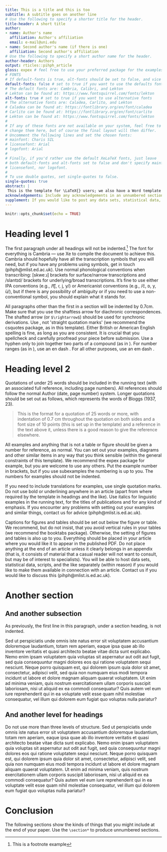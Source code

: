 ```yaml
---
title: This is a title and this is too
subtitle: A subtitle goes on another line
# Use the following to specify a shorter title for the header.
title-header: A short title
author:
- name: Author's name
  affiliation: Author's affiliation
  email: e-mail@uni.edu
- name: Second author's name (if there is one)
  affiliation: Second author's affiliation
# Use the following to specify a short author name for the header.
author-header: Authors
output: rticles::pihph_article
gloss: expex # feel free to use your preferred package for the examples
# FONTS
# If default-fonts is true, alt-fonts should be set to false, and vice versa.
default-fonts: false # set to true if you want to use the defaults fonts
# The default fonts are: Cambria, Calibri, and Lekton
# Lekton can be found at: https://www.fontsquirrel.com/fonts/lekton
alt-fonts: true # set to true if you want to use alternative fonts
# The alternative fonts are: Caladea, Carlito, and Lekton
# Caladea can be found at: https://fontlibrary.org/en/font/caladea
# Carlito can be found at: https://fontlibrary.org/en/font/carlito
# Lekton can be found at: https://www.fontsquirrel.com/fonts/lekton
#
# If any of these fonts are not available on your system, feel free to
# change them here, but of course the final layout will then differ.
# Uncomment the following lines and set the chosen fonts:
# mainfont: Charis SIL
# licensefont: Arial
# logofont: Arial
#
# Finally, if you'd rather use the default XeLaTeX fonts, just leave
# both default-fonts and alt-fonts set to false and don't specify mainfont,
# licensefont, nor logofont.
#
# To use double quotes, set single-quotes to false.
single-quotes: true
abstract: |
 This is the template for \LaTeX{} users; we also have a Word template available, so feel free to use that if you're not into \LaTeX. All submissions to PiHPh should aim to follow the formatting set out in this template precisely, as there is no separate typesetting phase. Most styles in this template have been set up to insert the necessary white space where needed. You should use the styles that are provided in this template consistently to ensure that your submission is quickly processed. Do not change the margins or header/footer properties, including the material on this first page (such as volume, page numbers and DOI), which we will update when your submission is ready. Make sure to look at the user customization part of the preamble to this \texttt{.tex} source to change titles, running headers, bibliography etc. All the packages used here should be available in a recent version of \TeX Live. All articles should include an abstract in this position, of no more than 200 words.
acknowledgements: Include any acknowledgements in an unnumbered section here, rather than in a footnote early in the paper.
supplement: If you would like to post any data sets, statistical data, scripts or similar material that links to your article, you can include a description of it all at the end of the paper.
---
```


```r
knitr::opts_chunk$set(echo = TRUE)
```

# Heading level 1

The first paragraph under all headings will not be indented.^[This is a footnote example]  The font for everything is Cambria --- use Xe\LaTeX{} to compile the document to achieve this. Cambria should hopefully have all the transcription symbols that you will need, but if you have any problems using symbols, get in touch (pihph@\hspace{0pt}mlist.ed.ac.uk). Use normal phonological conventions when transcribing: [skweːɹ] brackets for surface/narrow transcriptions and /slantɪd/ brackets for underlying/broad transcriptions. It’s fine to use either IPA conventions (e.g., /t͡ʃ, ɾ, j, y/) or Americanist conventions (e.g., /č, ᴅ, y, ü/), but if there is any possibility of ambiguity or if you need to use a non-conventional symbol, you should explain what it stands for.

All paragraphs other than the first in a section will be indented by 0.7cm. Make sure that you use the shaftless arrow \enquote{>} for diachronic correspondences. The shafted arrow \enquote{→} (or `$\rightarrow$`) should be used for synchronic derivations. Use \enquote{smart quotation marks}, not \'straight quotation marks\' (we recommend the csquotes package, as in this template). Either British or American English spelling is fine, as long as you are consistent. It is crucial that you spellcheck and carefully proofread your piece before submission. Use a hyphen \enquote{-} only to join together two parts of a compound (as in \enquote{affrico-palatalisation}). For number ranges (as in \enquote{1999–2002}), use an en dash \enquote{--}. For all other purposes, use an em dash \enquote{---}.

# Heading level 2

Quotations of under 25 words should be included in the running text \enquote{as a wise person once said} (with an associated full reference, including page numbers). All references should follow the normal Author (date, page number) system.  Longer quotations should be set out as follows, which represents the words of Bloggs (1937, 23).


> This is the format for a quotation of 25 words or more, with indentation of 0.7 cm throughout the quotation on both sides and a font size of 10 points (this is set up in the template) and a reference in the text above it, unless there is a good reason to give the reference elsewhere.

All examples and anything that is not a table or figure should be given a number for reference, as normal. You can set out your examples, diagrams and other similar items in any way that you think sensible (within the general constraints of this template). We recommend the expex package for example, but you are welcome to use any others. Put the example number in brackets, but if you use subexamples the numbering is up to you. The numbers for examples should not be indented.

```{=latex}
\ex\begin{tabular}[t]{lll}
     /ɛɡzampl/ & [ɛɡzámpl̩] & `example'
   \end{tabular}
\xe

\ex\labels\begin{tabular}[t]{>{\tl}llll} % or use \pex
& /tu e/ & [tʰʉː eː] & `two a' \\
& /tu bi/ & [tʰʉː biː] & `two b'
\end{tabular}
\xe
```

If you need to include translations for examples, use single quotation marks. Do not use bold or underlining anywhere in an article (apart from where required by the template in headings and the like). Use italics for linguistic examples in the running text, for the titles of publications and for any kind of emphasis. If you encounter any problems with setting out your examples and similar things, contact us for advice (pihph@\hspace{0pt}mlist.is.ed.ac.uk).

Captions for figures and tables should be set out below the figure or table. We recommend, but do not insist, that you avoid vertical rules in your tables (we recommend the booktabs package). Otherwise, the setting of figures and tables is also up to you. Everything should be placed in your article where you would like it to appear in the published PDF. Do not place anything at the end of an article unless it clearly belongs in an appendix (that is, it consists of material that a casual reader will not want to consult, but may be of interest to specialists). You will be able to host data sets, statistical data, scripts, and the like separately (within reason) if you would like to make them available in connection with an article. Contact us if you would like to discuss this (pihph@\hspace{0pt}mlist.is.ed.ac.uk).

\begin{figure}[h]
  \centering
  \rule{.1pt}{2cm} \rule{2cm}{.1pt} \rule{.1pt}{2cm}
  \caption{Caption}
  \label{fig:example}
\end{figure}

# Another section

## And another subsection

As previously, the first line in this paragraph, under a section heading, is not indented.

Sed ut perspiciatis unde omnis iste natus error sit voluptatem accusantium doloremque laudantium, totam rem aperiam, eaque ipsa quae ab illo inventore veritatis et quasi architecto beatae vitae dicta sunt explicabo. Nemo enim ipsam voluptatem quia voluptas sit aspernatur aut odit aut fugit, sed quia consequuntur magni dolores eos qui ratione voluptatem sequi nesciunt. Neque porro quisquam est, qui dolorem ipsum quia dolor sit amet, consectetur, adipisci velit, sed quia non numquam eius modi tempora incidunt ut labore et dolore magnam aliquam quaerat voluptatem. Ut enim ad minima veniam, quis nostrum exercitationem ullam corporis suscipit laboriosam, nisi ut aliquid ex ea commodi consequatur? Quis autem vel eum iure reprehenderit qui in ea voluptate velit esse quam nihil molestiae consequatur, vel illum qui dolorem eum fugiat quo voluptas nulla pariatur?

## And another level for headings

Do not use more than three levels of structure. Sed ut perspiciatis unde omnis iste natus error sit voluptatem accusantium doloremque laudantium, totam rem aperiam, eaque ipsa quae ab illo inventore veritatis et quasi architecto beatae vitae dicta sunt explicabo. Nemo enim ipsam voluptatem quia voluptas sit aspernatur aut odit aut fugit, sed quia consequuntur magni dolores eos qui ratione voluptatem sequi nesciunt. Neque porro quisquam est, qui dolorem ipsum quia dolor sit amet, consectetur, adipisci velit, sed quia non numquam eius modi tempora incidunt ut labore et dolore magnam aliquam quaerat voluptatem. Ut enim ad minima veniam, quis nostrum exercitationem ullam corporis suscipit laboriosam, nisi ut aliquid ex ea commodi consequatur? Quis autem vel eum iure reprehenderit qui in ea voluptate velit esse quam nihil molestiae consequatur, vel illum qui dolorem eum fugiat quo voluptas nulla pariatur?

# Conclusion

The following sections show the kinds of things that you might include at the end of your paper. Use the
`\section*` to produce unnumbered sections.
